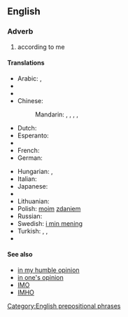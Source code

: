==English==

===Adverb===
{{infl|en|adverb|head=[[in]] [[my]] [[opinion]]}}

# according to me

====Translations====
{{trans-top|according to me}}
* Arabic: {{t|ar|في رأيي|tr=fi raa'i|sc=Arab}}, {{t|ar|لي رأي|tr=li raa'i|sc=Arab}}
* {{trreq|Armenian}}
* {{trreq|Bulgarian}}
* Chinese:
*: Mandarin: {{t|zh|對我來說|sc=Hani}}, {{t|zh|对我来说|tr=duì wǒ lái shuō|sc=Hani}}, {{t|zh|依我看|tr=yī wǒ kàn|sc=Hani}}, {{t|zh|在我看來|sc=Hani}}, {{t|zh|在我看来|tr=zài wǒ kàn lái|sc=Hani}}
* Dutch: {{t|nl|naar mijn mening}}
* Esperanto: {{t|eo|miaopinie|xs=Esperanto}}
* {{trreq|Finnish}}
* French: {{t|fr|à mon avis}}
* German: {{t-|de|meiner Meinung nach}}
{{trans-mid}}
* Hungarian: {{t|hu|véleményem szerint}}, {{t|hu|szerintem}}
* Italian: {{t|it|secondo me}}
* Japanese: {{t|ja|私見では|tr=しけんでは, shiken dewa|sc=Jpan}}
* {{trreq|Korean}}
* Lithuanian: {{t-|lt|mano nuomone|xs=Lithuanian}}
* Polish: [[mój|moim]] [[zdanie]]m
* Russian: {{t+|ru|по-моему|tr=po-mójemu}}
* Swedish: [[i min mening]]
* Turkish: {{t|tr|bence}},  {{t|tr|bana göre}},  {{t|tr|fikrimce}}
* {{trreq|Vietnamese}}
{{trans-bottom}}

====See also====
* [[in my humble opinion]]
* [[in one's opinion]]
* [[IMO]]
* [[IMHO]]

[[Category:English prepositional phrases]]